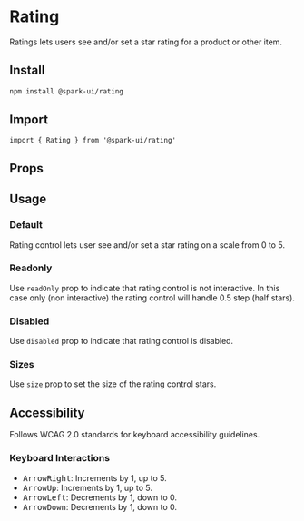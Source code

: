 


<Meta of={stories} />

# Rating

Ratings lets users see and/or set a star rating for a product or other item.

## Install

```sh
npm install @spark-ui/rating
```

## Import

```tsx
import { Rating } from '@spark-ui/rating'
```

## Props

<ArgTypes of={Rating} />

## Usage

### Default

Rating control lets user see and/or set a star rating on a scale from 0 to 5.

<Canvas of={stories.Default} />

### Readonly

Use `readOnly` prop to indicate that rating control is not interactive. In this case only (non interactive) the rating control will handle 0.5 step (half stars).

<Canvas of={stories.Readonly} />

### Disabled

Use `disabled` prop to indicate that rating control is disabled.

<Canvas of={stories.Disabled} />

### Sizes

Use `size` prop to set the size of the rating control stars.

<Canvas of={stories.Size} />

## Accessibility

Follows WCAG 2.0 standards for keyboard accessibility guidelines.

### Keyboard Interactions

- <Kbd>ArrowRight</Kbd>: Increments by 1, up to 5.
- <Kbd>ArrowUp</Kbd>: Increments by 1, up to 5.
- <Kbd>ArrowLeft</Kbd>: Decrements by 1, down to 0.
- <Kbd>ArrowDown</Kbd>: Decrements by 1, down to 0.
